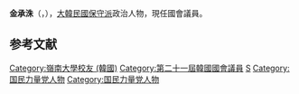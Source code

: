 {{BLP unsourced|time=2020-07-06T13:33:03+00:00}}
{{Infobox politician
| name        = 金承洙
| native_name = 김승수
| image       = 
| caption     = 
| birth_date = {{Birth date and age|1965|7|5}}
| birth_place = 
| residence = {{KOR}}[[大邱|大邱]]
| nationality   = {{ROK}}
| party         = {{PPP}}
| otherparty    = {{UFP}}
| other_names = 
| alma_mater = [[嶺南大學_(韓國)|嶺南大學]]

| office = {{flagicon|South Korea}} 第21屆[[韓國國會|韓國國會]]議員
| term_start = 2020年5月30日
| term_end   = 
| constituency = [[大邱|大邱]][[北區_(大邱)|北區]]乙
| predecessor = {{tsl|ko|홍의락|洪宜洛}}
| successor  = 

}}
'''金承洙'''（{{kor|김승수|金承洙|Kim Seung-soo}}，{{bd|1965年|7月5日}}），[[大韓民國|大韓民國]][[保守派|保守派]]政治人物，現任國會議員。

== 参考文献 ==
<references />

{{DEFAULTSORT:Kim Seung-soo}}
[[Category:嶺南大學校友_(韓國)|Category:嶺南大學校友 (韓國)]]
[[Category:第二十一屆韓國國會議員|Category:第二十一屆韓國國會議員]]
[[Category:金姓|S]]
[[Category:国民力量党人物|Category:国民力量党人物]]
[[Category:国民力量党人物|Category:国民力量党人物]]